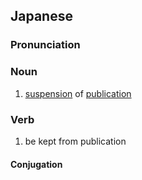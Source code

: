 ==Japanese==
{{ja-kanjitab|きゅう|さい|yomi=on}}

===Pronunciation===
{{ja-pron|きゅうさい|y=o}}

===Noun===
{{ja-noun|きゅうさい}}

# [[suspension]] of [[publication]]

===Verb===
{{ja-verb-suru|tr=trans|きゅうさい}}

# be kept from publication

====Conjugation====
{{ja-suru|きゅうさい}}
